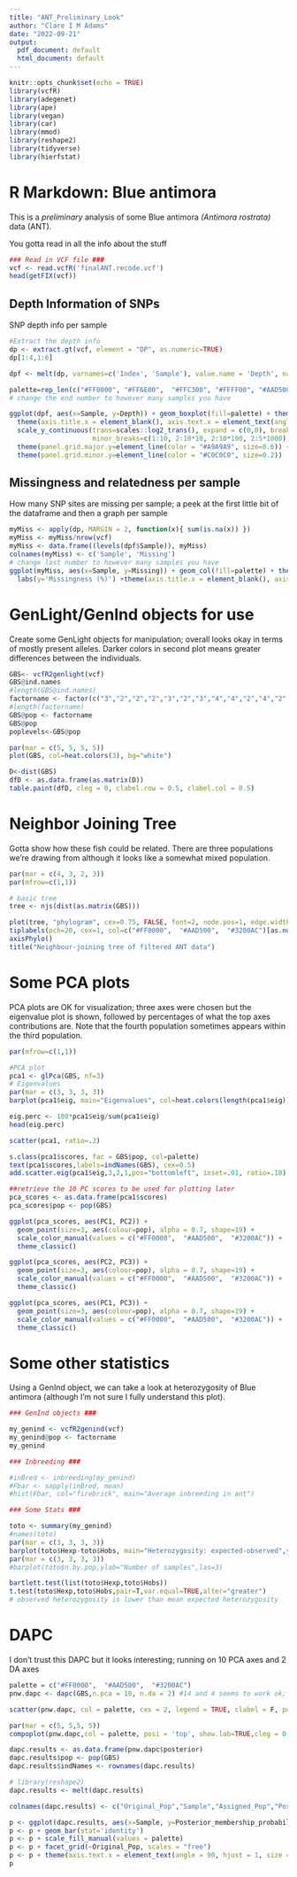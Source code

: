 ```yaml
---
title: "ANT_Preliminary_Look"
author: "Clare I M Adams"
date: "2022-09-21"
output:
  pdf_document: default
  html_document: default
---
```


```r
knitr::opts_chunk$set(echo = TRUE)
library(vcfR)
library(adegenet)
library(ape)
library(vegan)
library(car)
library(mmod)
library(reshape2)
library(tidyverse)
library(hierfstat)

```

# R Markdown: Blue antimora

This is a *preliminary* analysis of some Blue antimora *(Antimora rostrata)* data (ANT).

You gotta read in all the info about the stuff

```r
### Read in VCF file ###
vcf <- read.vcfR('finalANT.recode.vcf')
head(getFIX(vcf))

```

## Depth Information of SNPs

SNP depth info per sample

```r
#Extract the depth info
dp <- extract.gt(vcf, element = "DP", as.numeric=TRUE)
dp[1:4,1:6]

dpf <- melt(dp, varnames=c('Index', 'Sample'), value.name = 'Depth', na.rm=TRUE)

palette=rep_len(c("#FF0000", "#FF6E00",  "#FFC300", "#FFFF00", "#AAD500", "#008000", "#005555", "#0000FF", "#3200AC", "#4B0082", "#812BA6", "#B857CA", "#D03A87"), 20)
# change the end number to however many samples you have

ggplot(dpf, aes(x=Sample, y=Depth)) + geom_boxplot(fill=palette) + theme_bw() +
  theme(axis.title.x = element_blank(), axis.text.x = element_text(angle = 60, hjust = 1)) +
  scale_y_continuous(trans=scales::log2_trans(), expand = c(0,0), breaks=c(1, 10, 100, 1000, 5000),
                     minor_breaks=c(1:10, 2:10*10, 2:10*100, 2:5*1000)) +
  theme(panel.grid.major.y=element_line(color = "#A9A9A9", size=0.6)) +
  theme(panel.grid.minor.y=element_line(color = "#C0C0C0", size=0.2))
```

## Missingness and relatedness per sample

How many SNP sites are missing per sample; a peek at the first little bit of the dataframe and then a graph per sample

```r

myMiss <- apply(dp, MARGIN = 2, function(x){ sum(is.na(x)) })
myMiss <- myMiss/nrow(vcf)
myMiss <- data.frame((levels(dpf$Sample)), myMiss)
colnames(myMiss) <- c('Sample', 'Missing')
# change last number to however many samples you have
ggplot(myMiss, aes(x=Sample, y=Missing)) + geom_col(fill=palette) + theme_bw() +
  labs(y='Missingness (%)') +theme(axis.title.x = element_blank(), axis.text.x = element_text(angle=60,hjust=1))+scale_y_continuous(expand = c(0,0))

```

# GenLight/GenInd objects for use

Create some GenLight objects for manipulation; overall looks okay in terms of mostly present alleles. Darker colors in second plot means greater differences between the individuals.

```r

GBS<- vcfR2genlight(vcf)
GBS@ind.names
#length(GBS@ind.names)
factorname <- factor(c("3","2","2","2","3","2","3","4","4","2","4","2","4","2","3","2","2","4","2","3")) # ANT
#length(factorname)
GBS@pop <- factorname
GBS@pop
poplevels<-GBS@pop

par(mar = c(5, 5, 5, 5))
plot(GBS, col=heat.colors(3), bg="white")

D<-dist(GBS)
dfD <- as.data.frame(as.matrix(D))
table.paint(dfD, cleg = 0, clabel.row = 0.5, clabel.col = 0.5)


```


# Neighbor Joining Tree

Gotta show how these fish could be related. There are three populations we're drawing from although it looks like a somewhat mixed population. 


```r

par(mar = c(4, 3, 2, 3))
par(mfrow=c(1,1))

# basic tree
tree <- njs(dist(as.matrix(GBS)))

plot(tree, "phylogram", cex=0.75, FALSE, font=2, node.pos=1, edge.width=2, label.offset=0.5)
tiplabels(pch=20, cex=1, col=c("#FF0000",  "#AAD500",  "#3200AC")[as.numeric(pop(GBS))])
axisPhylo()
title("Neighbour-joining tree of filtered ANT data")

```

# Some PCA plots

PCA plots are OK for visualization; three axes were chosen but the eigenvalue plot is shown, followed by percentages of what the top axes contributions are. Note that the fourth population sometimes appears within the third population.

```r

par(mfrow=c(1,1))

#PCA plot
pca1 <- glPca(GBS, nf=3)
# Eigenvalues
par(mar = c(3, 3, 3, 3))
barplot(pca1$eig, main="Eigenvalues", col=heat.colors(length(pca1$eig)))

eig.perc <- 100*pca1$eig/sum(pca1$eig)
head(eig.perc)

scatter(pca1, ratio=.2)

s.class(pca1$scores, fac = GBS$pop, col=palette)
text(pca1$scores,labels=indNames(GBS), cex=0.5)
add.scatter.eig(pca1$eig,3,2,1,pos="bottomleft", inset=.01, ratio=.18)

##retrieve the 10 PC scores to be used for plotting later
pca_scores <- as.data.frame(pca1$scores)
pca_scores$pop <- pop(GBS)

ggplot(pca_scores, aes(PC1, PC2)) +
  geom_point(size=3, aes(colour=pop), alpha = 0.7, shape=19) +
  scale_color_manual(values = c("#FF0000",  "#AAD500",  "#3200AC")) +
  theme_classic()

ggplot(pca_scores, aes(PC2, PC3)) +
  geom_point(size=3, aes(colour=pop), alpha = 0.7, shape=19) +
  scale_color_manual(values = c("#FF0000",  "#AAD500",  "#3200AC")) +
  theme_classic()

ggplot(pca_scores, aes(PC1, PC3)) +
  geom_point(size=3, aes(colour=pop), alpha = 0.7, shape=19) +
  scale_color_manual(values = c("#FF0000",  "#AAD500",  "#3200AC")) +
  theme_classic()


```

# Some other statistics

Using a GenInd object, we can take a look at heterozygosity of Blue antimora (although I'm not sure I fully understand this plot).

```r

### GenInd objects ### 

my_genind <- vcfR2genind(vcf)
my_genind@pop <- factorname
my_genind

### Inbreeding ###

#inBred <- inbreeding(my_genind)
#Fbar <- sapply(inBred, mean)
#hist(Fbar, col="firebrick", main="Average inbreeding in ant")

### Some Stats ###

toto <- summary(my_genind)
#names(toto)
par(mar = c(3, 3, 3, 3))
barplot(toto$Hexp-toto$Hobs, main="Heterozygosity: expected-observed",ylab="Hexp - Hobs")
par(mar = c(3, 3, 3, 3))
#barplot(toto$n.by.pop,ylab="Number of samples",las=3)

bartlett.test(list(toto$Hexp,toto$Hobs))
t.test(toto$Hexp,toto$Hobs,pair=T,var.equal=TRUE,alter="greater")
# observed heterozygosity is lower than mean expected heterozygosity


```

# DAPC

I don't trust this DAPC but it looks interesting; running on 10 PCA axes and 2 DA axes

```r

palette = c("#FF0000",  "#AAD500",  "#3200AC")
pnw.dapc <- dapc(GBS,n.pca = 10, n.da = 2) #14 and 4 seems to work ok; 20 and 3 is also interesting

scatter(pnw.dapc, col = palette, cex = 2, legend = TRUE, clabel = F, posi.leg = "topright", scree.pca = TRUE, posi.pca = "bottomleft", posi.da = "topleft", cleg = 0.75)

par(mar = c(5, 5,5, 5))
compoplot(pnw.dapc,col = palette, posi = 'top', show.lab=TRUE,cleg = 0.5)

dapc.results <- as.data.frame(pnw.dapc$posterior)
dapc.results$pop <- pop(GBS)
dapc.results$indNames <- rownames(dapc.results)

# library(reshape2)
dapc.results <- melt(dapc.results)

colnames(dapc.results) <- c("Original_Pop","Sample","Assigned_Pop","Posterior_membership_probability")

p <- ggplot(dapc.results, aes(x=Sample, y=Posterior_membership_probability, fill=Assigned_Pop))
p <- p + geom_bar(stat='identity') 
p <- p + scale_fill_manual(values = palette) 
p <- p + facet_grid(~Original_Pop, scales = "free")
p <- p + theme(axis.text.x = element_text(angle = 90, hjust = 1, size = 8))
p


```